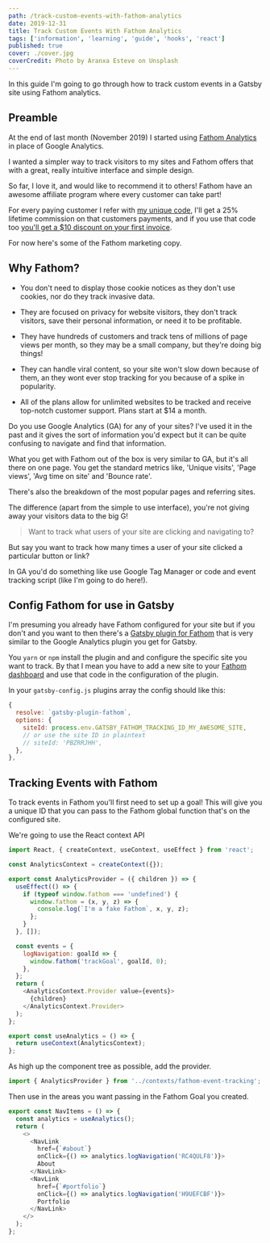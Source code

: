 ```yaml
---
path: /track-custom-events-with-fathom-analytics
date: 2019-12-31
title: Track Custom Events With Fathom Analytics
tags: ['information', 'learning', 'guide', 'hooks', 'react']
published: true
cover: ./cover.jpg
coverCredit: Photo by Aranxa Esteve on Unsplash
---
```


In this guide I'm going to go through how to track custom events in a
Gatsby site using Fathom analytics.

## Preamble

At the end of last month (November 2019) I started using [Fathom
Analytics] in place of Google Analytics.

I wanted a simpler way to track visitors to my sites and Fathom offers
that with a great, really intuitive interface and simple design.

So far, I love it, and would like to recommend it to others! Fathom
have an awesome affiliate program where every customer can take part!

For every paying customer I refer with [my unique code], I'll get a
25% lifetime commission on that customers payments, and if you use
that code too [you'll get a \$10 discount on your first invoice].

For now here's some of the Fathom marketing copy.

## Why Fathom?

- You don't need to display those cookie notices as they don't use
  cookies, nor do they track invasive data.

- They are focused on privacy for website visitors, they don't track
  visitors, save their personal information, or need it to be
  profitable.

- They have hundreds of customers and track tens of millions of page
  views per month, so they may be a small company, but they're doing
  big things!

- They can handle viral content, so your site won't slow down because
  of them, an they wont ever stop tracking for you because of a spike
  in popularity.

- All of the plans allow for unlimited websites to be tracked and
  receive top-notch customer support. Plans start at \$14 a month.

Do you use Google Analytics (GA) for any of your sites? I've used it
in the past and it gives the sort of information you'd expect but it
can be quite confusing to navigate and find that information.

What you get with Fathom out of the box is very similar to GA, but
it's all there on one page. You get the standard metrics like, 'Unique
visits', 'Page views', 'Avg time on site' and 'Bounce rate'.

There's also the breakdown of the most popular pages and referring
sites.

The difference (apart from the simple to use interface), you're not
giving away your visitors data to the big G!

> Want to track what users of your site are clicking and navigating
> to?

But say you want to track how many times a user of your site clicked a
particular button or link?

In GA you'd do something like use Google Tag Manager or code and event
tracking script (like I'm going to do here!).

## Config Fathom for use in Gatsby

I'm presuming you already have Fathom configured for your site but if
you don't and you want to then there's a [Gatsby plugin for Fathom]
that is very similar to the Google Analytics plugin you get for
Gatsby.

You `yarn` or `npm` install the plugin and and configure the specific
site you want to track. By that I mean you have to add a new site to
your [Fathom dashboard] and use that code in the configuration of the
plugin.

In your `gatsby-config.js` plugins array the config should like this:

```js
{
  resolve: `gatsby-plugin-fathom`,
  options: {
    siteId: process.env.GATSBY_FATHOM_TRACKING_ID_MY_AWESOME_SITE,
    // or use the site ID in plaintext
    // siteId: 'PBZRRJHH',
  },
},
```

## Tracking Events with Fathom

To track events in Fathom you'll first need to set up a goal! This
will give you a unique ID that you can pass to the Fathom global
function that's on the configured site.

We're going to use the React context API

```js
import React, { createContext, useContext, useEffect } from 'react';

const AnalyticsContext = createContext({});

export const AnalyticsProvider = ({ children }) => {
  useEffect(() => {
    if (typeof window.fathom === 'undefined') {
      window.fathom = (x, y, z) => {
        console.log(`I'm a fake Fathom`, x, y, z);
      };
    }
  }, []);

  const events = {
    logNavigation: goalId => {
      window.fathom('trackGoal', goalId, 0);
    },
  };
  return (
    <AnalyticsContext.Provider value={events}>
      {children}
    </AnalyticsContext.Provider>
  );
};

export const useAnalytics = () => {
  return useContext(AnalyticsContext);
};
```

As high up the component tree as possible, add the provider.

```js
import { AnalyticsProvider } from '../contexts/fathom-event-tracking';
```

Then use in the areas you want passing in the Fathom Goal you created.

```js
export const NavItems = () => {
  const analytics = useAnalytics();
  return (
    <>
      <NavLink
        href={`#about`}
        onClick={() => analytics.logNavigation('RC4QULF8')}>
        About
      </NavLink>
      <NavLink
        href={`#portfolio`}
        onClick={() => analytics.logNavigation('H9UEFCBF')}>
        Portfolio
      </NavLink>
    </>
  );
};
```

<!-- Links -->

[fathom analytics]: https://usefathom.com/
[you'll get a \$10 discount on your first invoice]:
  https://usefathom.com/ref/HG492L
[my unique code]: https://usefathom.com/ref/HG492L
[gatsby plugin for fathom]:
  https://www.gatsbyjs.org/packages/gatsby-plugin-fathom/
[fathom dashboard]: https://app.usefathom.com/#/settings/sites
